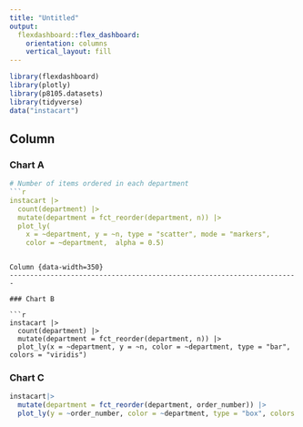 ```yaml
---
title: "Untitled"
output: 
  flexdashboard::flex_dashboard:
    orientation: columns
    vertical_layout: fill
---
```


```r
library(flexdashboard)
library(plotly)
library(p8105.datasets)
library(tidyverse)
data("instacart")
```

Column {data-width=650}
-----------------------------------------------------------------------

### Chart A

```r
# Number of items ordered in each department
```r
instacart |> 
  count(department) |> 
  mutate(department = fct_reorder(department, n)) |> 
  plot_ly(
    x = ~department, y = ~n, type = "scatter", mode = "markers",
    color = ~department,  alpha = 0.5)
```
```

Column {data-width=350}
-----------------------------------------------------------------------

### Chart B

```r
instacart |> 
  count(department) |> 
  mutate(department = fct_reorder(department, n)) |> 
  plot_ly(x = ~department, y = ~n, color = ~department, type = "bar", colors = "viridis")
```

### Chart C

```r
instacart|>
  mutate(department = fct_reorder(department, order_number)) |> 
  plot_ly(y = ~order_number, color = ~department, type = "box", colors = "viridis")
```

